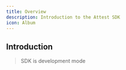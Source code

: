 ```yaml
---
title: Overview
description: Introduction to the Attest SDK
icon: Album
---
```



## Introduction

> SDK is development mode

<Cards>
  <Card
    href="/docs/solana"
    title="Organizing Pages"
    description="Learn how to organize your pages"
  />
  <Card
    href="/docs/solana"
    title="Learn i18n"
    description="Learn how to implement i18n"
  />
</Cards>
